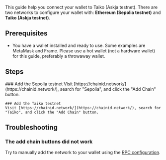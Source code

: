 
This guide help you connect your wallet to Taiko (Askja testnet). There are two networks to configure your wallet with: **Ethereum (Sepolia testnet)** and **Taiko (Askja testnet)**.

## Prerequisites

- You have a wallet installed and ready to use. Some examples are MetaMask and Frame. Please use a hot wallet (not a hardware wallet) for this guide, preferably a throwaway wallet.

## Steps

<Steps>
    ### Add the Sepolia testnet
    Visit [https://chainid.network/](https://chainid.network/), search for "Sepolia", and click the "Add Chain" button.

    ### Add the Taiko testnet
    Visit [https://chainid.network/](https://chainid.network/), search for "Taiko", and click the "Add Chain" button.
</Steps>

## Troubleshooting
### The add chain buttons did not work
Try to manually add the network to your wallet using the [RPC configuration](/docs/reference/rpc-configuration).
